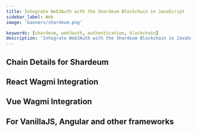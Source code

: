 ```yaml
---
title: Integrate Web3Auth with the Shardeum Blockchain in JavaScript
sidebar_label: Web
image: 'banners/shardeum.png'

keywords: [shardeum, web3auth, authentication, blockchain]
description: 'Integrate Web3Auth with the Shardeum Blockchain in JavaScript | Embedded Wallets'
---
```



<SEO
  title="Integrate Web3Auth with the Shardeum Blockchain in JavaScript"
  description="Integrate Web3Auth with the Shardeum Blockchain in JavaScript | Embedded Wallets"
  image="https://web3auth.io/docs/banners/shardeum.png"
  slug="/embedded-wallets/connect-blockchain/evm/shardeum/web"
/>

## Chain Details for Shardeum

<ChainDetailsShardeum />

## React Wagmi Integration

<ReactWagmiIntegration />

## Vue Wagmi Integration

<VueWagmiIntegration />

## For VanillaJS, Angular and other frameworks

<JsBlockchainMethods />
